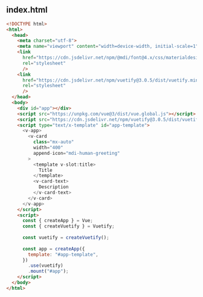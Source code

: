 
<Meta title="Configure your project" />

## index.html

```html
<!DOCTYPE html>
<html>
  <head>
    <meta charset="utf-8">
    <meta name="viewport" content="width=device-width, initial-scale=1">
    <link
      href="https://cdn.jsdelivr.net/npm/@mdi/font@4.x/css/materialdesignicons.min.css"
      rel="stylesheet"
      />
    <link
      href="https://cdn.jsdelivr.net/npm/vuetify@3.0.5/dist/vuetify.min.css"
      rel="stylesheet"
      />
  </head>
  <body>
    <div id="app"></div>
    <script src="https://unpkg.com/vue@3/dist/vue.global.js"></script>
    <script src="https://cdn.jsdelivr.net/npm/vuetify@3.0.5/dist/vuetify.min.js"></script>
    <script type="text/x-template" id="app-template">
      <v-app>
        <v-card
          class="mx-auto"
          width="400"
          append-icon="mdi-human-greeting"
        >
          <template v-slot:title>
            Title
          </template>
          <v-card-text>
            Description
          </v-card-text>
        </v-card>
      </v-app>
    </script>
    <script>
      const { createApp } = Vue;
      const { createVuetify } = Vuetify;
      
      const vuetify = createVuetify();
      
      const app = createApp({
        template: "#app-template", 
      })
        .use(vuetify)
        .mount("#app");
    </script>
  </body>
</html>
```